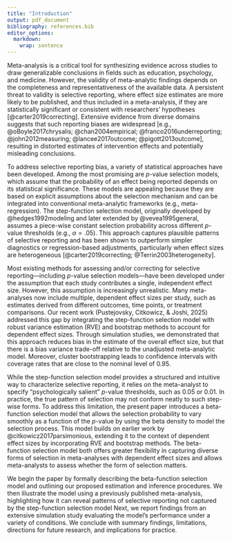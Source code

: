 ```yaml
---
title: "Introduction"
output: pdf_document
bibliography: references.bib
editor_options: 
  markdown: 
    wrap: sentence
---
```


Meta-analysis is a critical tool for synthesizing evidence across studies to draw generalizable conclusions in fields such as education, psychology, and medicine. However, the validity of meta-analytic findings depends on the completeness and representativeness of the available data. A persistent threat to validity is selective reporting, where effect size estimates are more likely to be published, and thus included in a meta-analysis, if they are statistically significant or consistent with researchers' hypotheses [@carter2019correcting]. Extensive evidence from diverse domains suggests that such reporting biases are widespread [e.g., @oBoyle2017chrysalis; @chan2004empirical; @franco2016underreporting; @john2012measuring; @lancee2017outcome; @pigott2013outcome], resulting in distorted estimates of intervention effects and potentially misleading conclusions.

To address selective reporting bias, a variety of statistical approaches have been developed.<!-- Cite examples/papers? --> Among the most promising are $p$-value selection models, which assume that the probability of an effect being reported depends on its statistical significance. These models are appealing because they are based on explicit assumptions about the selection mechanism and can be integrated into conventional meta-analytic frameworks (e.g., meta-regression). The step-function selection model, originally developed by @hedges1992modeling and later extended by @vevea1995general, assumes a piece-wise constant selection probability across different $p$-value thresholds (e.g., $\alpha = .05$). This approach captures plausible patterns of selective reporting and has been shown to outperform simpler diagnostics or regression-based adjustments, particularly when effect sizes are heterogeneous [@carter2019correcting; @Terrin2003heterogeneity].

Most existing methods for assessing and/or correcting for selective reporting---including $p$-value selection models---have been developed under the assumption that each study contributes a single, independent effect size. However, this assumption is increasingly unrealistic. Many meta-analyses now include multiple, dependent effect sizes per study, such as estimates derived from different outcomes, time points, or treatment comparisons. Our recent work (Pustejovsky, Citkowicz, & Joshi, 2025) <!-- Add citation --> addressed this gap by integrating the step-function selection model with robust variance estimation (RVE) and bootstrap methods to account for dependent effect sizes. Through simulation studies, we demonstrated that this approach reduces bias in the estimate of the overall effect size, but that there is a bias variance trade-off relative to the unadjusted meta-analytic model. Moreover, cluster bootstrapping leads to confidence intervals with coverage rates that are close to the nominal level of 0.95.

While the step-function selection model provides a structured and intuitive way to characterize selective reporting, it relies on the meta-analyst to specify "psychologically salient" $p$-value thresholds, such as 0.05 or 0.01. In practice, the true pattern of selection may not conform neatly to such step-wise forms. To address this limitation, the present paper introduces a beta-function selection model that allows the selection probability to vary smoothly as a function of the $p$-value by using the beta density to model the selection process. This model builds on earlier work by @citkowicz2017parsimonious, extending it to the context of dependent effect sizes by incorporating RVE and bootstrap methods. The beta-function selection model both offers greater flexibility in capturing diverse forms of selection in meta-analyses with dependent effect sizes and allows meta-analysts to assess whether the form of selection matters.


We begin the paper by formally describing the beta-function selection model and outlining our proposed estimation and inference procedures. We then illustrate the model using a previously published meta-analysis, highlighting how it can reveal patterns of selective reporting not captured by the step-function selection model Next, we report findings from an extensive simulation study evaluating the model’s performance under a variety of conditions. We conclude with summary findings, limitations, directions for future research, and implications for practice.